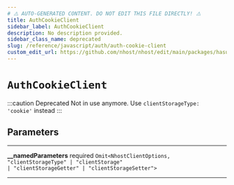 ```yaml
---
# ⚠️ AUTO-GENERATED CONTENT. DO NOT EDIT THIS FILE DIRECTLY! ⚠️
title: AuthCookieClient
sidebar_label: AuthCookieClient
description: No description provided.
sidebar_class_name: deprecated
slug: /reference/javascript/auth/auth-cookie-client
custom_edit_url: https://github.com/nhost/nhost/edit/main/packages/hasura-auth-js/src/internal-client.ts#L134
---
```


# `AuthCookieClient`

:::caution Deprecated
Not in use anymore. Use `clientStorageType: 'cookie'` instead
:::

## Parameters

---

**<span className="parameter-name">\_\_namedParameters</span>** <span className="optional-status">required</span> <code>Omit&lt;NhostClientOptions, "clientStorageType" &#124; "clientStorage" &#124; "clientStorageGetter" &#124; "clientStorageSetter"&gt;</code>

---
